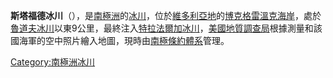 {{Coord|72|30|S|168|15|E|display=title}}

'''斯塔福德冰川'''（{{lang-en|Stafford Glacier}}），是[[南極洲|南極洲]]的[[冰川|冰川]]，位於[[維多利亞地|維多利亞地]]的[[博克格雷溫克海岸|博克格雷溫克海岸]]，處於[[魯道夫冰川|魯道夫冰川]]以東9公里，最終注入[[特拉法爾加冰川|特拉法爾加冰川]]，[[美國地質調查局|美國地質調查局]]根據測量和該國海軍的空中照片繪入地圖，現時由[[南極條約體系|南極條約體系]]管理。

{{DEFAULTSORT:Stafford Glacier}}
[[Category:南極洲冰川|Category:南極洲冰川]]


{{BorchgrevinkCoast-geo-stub}}